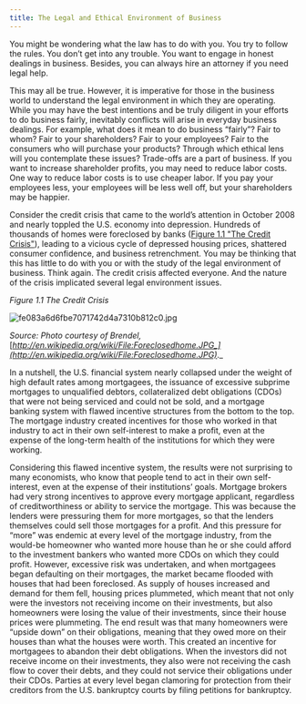 ```yaml
---
title: The Legal and Ethical Environment of Business
---
```

<div className="content-chunk" data-subsection-id = "Introduction to Law">You might be wondering what the law has to do with you. You try to follow the rules. You don’t get into any trouble. You want to engage in honest dealings in business. Besides, you can always hire an attorney if you need legal help.

This may all be true. However, it is imperative for those in the business world to understand the legal environment in which they are operating. While you may have the best intentions and be truly diligent in your efforts to do business fairly, inevitably conflicts will arise in everyday business dealings. For example, what does it mean to do business “fairly”? Fair to whom? Fair to your shareholders? Fair to your employees? Fair to the consumers who will purchase your products? Through which ethical lens will you contemplate these issues? Trade-offs are a part of business. If you want to increase shareholder profits, you may need to reduce labor costs. One way to reduce labor costs is to use cheaper labor. If you pay your employees less, your employees will be less well off, but your shareholders may be happier.

Consider the credit crisis that came to the world’s attention in October 2008 and nearly toppled the U.S. economy into depression. Hundreds of thousands of homes were foreclosed by banks ([Figure 1.1 "The Credit Crisis"](https://saylordotorg.github.io/text_the-legal-and-ethical-environment-of-business/s04-introduction-to-law.html#lau-ch01_f01)), leading to a vicious cycle of depressed housing prices, shattered consumer confidence, and business retrenchment. You may be thinking that this has little to do with you or with the study of the legal environment of business. Think again. The credit crisis affected everyone. And the nature of the crisis implicated several legal environment issues.

_Figure 1.1 The Credit Crisis_

![fe083a6d6fbe7071742d4a7310b812c0.jpg](https://nbjrajrmujlgxmcvqsge.supabase.co/storage/v1/object/public/strapi/files/fe083a6d6fbe7071742d4a7310b812c0.jpg-ed8b7b50319428b934ee693b3a18bb07.jpg)

_Source: Photo courtesy of Brendel,_ [_http://en.wikipedia.org/wiki/File:Foreclosedhome.JPG_](http://en.wikipedia.org/wiki/File:Foreclosedhome.JPG)_._

In a nutshell, the U.S. financial system nearly collapsed under the weight of high default rates among mortgagees, the issuance of excessive subprime mortgages to unqualified debtors, collateralized debt obligations (CDOs) that were not being serviced and could not be sold, and a mortgage banking system with flawed incentive structures from the bottom to the top. The mortgage industry created incentives for those who worked in that industry to act in their own self-interest to make a profit, even at the expense of the long-term health of the institutions for which they were working.

Considering this flawed incentive system, the results were not surprising to many economists, who know that people tend to act in their own self-interest, even at the expense of their institutions’ goals. Mortgage brokers had very strong incentives to approve every mortgage applicant, regardless of creditworthiness or ability to service the mortgage. This was because the lenders were pressuring them for more mortgages, so that the lenders themselves could sell those mortgages for a profit. And this pressure for “more” was endemic at every level of the mortgage industry, from the would-be homeowner who wanted more house than he or she could afford to the investment bankers who wanted more CDOs on which they could profit. However, excessive risk was undertaken, and when mortgagees began defaulting on their mortgages, the market became flooded with houses that had been foreclosed. As supply of houses increased and demand for them fell, housing prices plummeted, which meant that not only were the investors not receiving income on their investments, but also homeowners were losing the value of their investments, since their house prices were plummeting. The end result was that many homeowners were “upside down” on their obligations, meaning that they owed more on their houses than what the houses were worth. This created an incentive for mortgagees to abandon their debt obligations. When the investors did not receive income on their investments, they also were not receiving the cash flow to cover their debts, and they could not service their obligations under their CDOs. Parties at every level began clamoring for protection from their creditors from the U.S. bankruptcy courts by filing petitions for bankruptcy.</div>